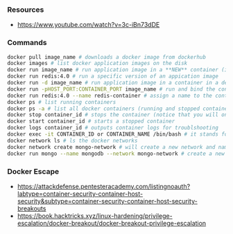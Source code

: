 ### Resources
- https://www.youtube.com/watch?v=3c-iBn73dDE


###  Commands 
```bash
docker pull image_name # downloads a docker image from dockerhub
docker images # list docker application images on the disk
docker run image_name # run application image in a **NEW** container (it will download it if its not on your filesystem)
docker run redis:4.0 # run a specific version of an appication image
docker run -d image_name # run application image in a container in a detached mode (it will output the container ID and detach it from the  current terminal session)
docker run -pHOST_PORT:CONTAINER_PORT image_name # run and bind the container port with specific host port. EX docker run -p8000:3000 redis
docker run redis:4.0 --name redis-container # assign a name to the container to be used instead of the container ID
docker ps # list running containers
docker ps -a # list all docker containers (running and stopped containers)
docker stop container_id # stops the container (notice that you will only need the first 12 bytest of the container ID)
docker start container_id # starts a stopped container
docker logs container_id # outputs container logs for troublshooting
docker exec -it CONTAINER_ID or CONTAINER_NAME /bin/bash # it stands for interactieve terminal, which will start a terminal inside the docker container.
docker network ls # ls the docker networks
docker network create mongo-network # will create a new network and name it mongo-network
docker run mongo --name mongodb --network mongo-network # create a new container and make it a part of a specific docker network.
```

### Docker Escape
- https://attackdefense.pentesteracademy.com/listingnoauth?labtype=container-security-container-host-security&subtype=container-security-container-host-security-breakouts
- https://book.hacktricks.xyz/linux-hardening/privilege-escalation/docker-breakout/docker-breakout-privilege-escalation
